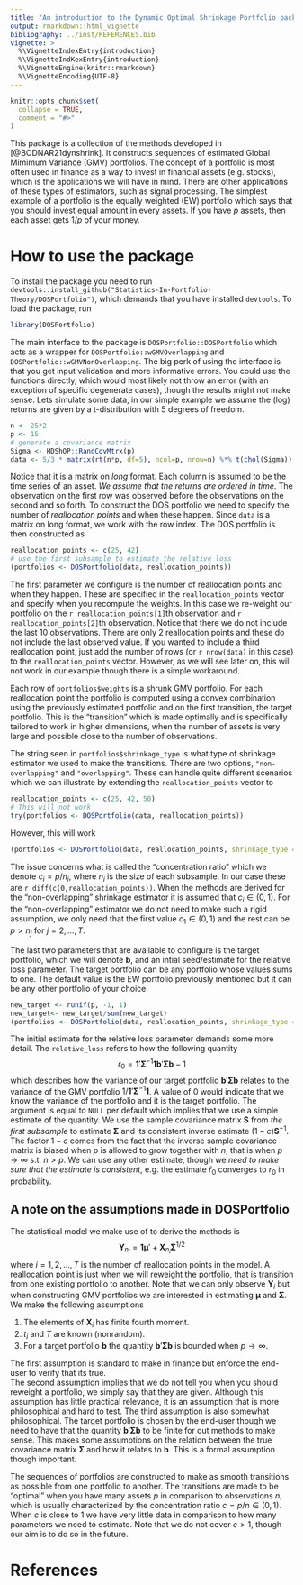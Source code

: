 ```yaml
---
title: "An introduction to the Dynamic Optimal Shrinkage Portfolio package"
output: rmarkdown::html_vignette
bibliography: ../inst/REFERENCES.bib
vignette: >
  %\VignetteIndexEntry{introduction}
  %\VignetteIndKexEntry{introduction}
  %\VignetteEngine{knitr::rmarkdown}
  %\VignetteEncoding{UTF-8}
---
```


```r
knitr::opts_chunk$set(
  collapse = TRUE,
  comment = "#>"
)
```

This package is a collection of the methods developed in [@BODNAR21dynshrink]. It constructs sequences of estimated Global Mimimum Variance (GMV) portfolios. The concept of a portfolio is most often used in finance as a way to invest in financial assets (e.g. stocks), which is the applications we will have in mind. There are other applications of these types of estimators, such as signal processing. The simplest example of a portfolio is the equally weighted (EW) portfolio which says that you should invest equal amount in every assets. If you have $p$ assets, then each asset gets $1/p$ of your money. 

# How to use the package

To install the package you need to run `devtools::install_github("Statistics-In-Portfolio-Theory/DOSPortfolio")`, which demands that you have installed `devtools`. To load the package, run
```r
library(DOSPortfolio)
```

The main interface to the package is `DOSPortfolio::DOSPortfolio` which acts as a wrapper for `DOSPortfolio::wGMVOverlapping`  and `DOSPortfolio::wGMVNonOverlapping`. The big perk of using the interface is that you get input validation and more informative errors. You could use the functions directly, which would most likely not throw an error (with an exception of specific degenerate cases), though the results might not make sense. Lets simulate some data, in our simple example we assume the (log) returns are given by a t-distribution with 5 degrees of freedom.
```r
n <- 25*2
p <- 15
# generate a covariance matrix
Sigma <- HDShOP::RandCovMtrx(p)
data <- 5/3 * matrix(rt(n*p, df=5), ncol=p, nrow=n) %*% t(chol(Sigma))
```
Notice that it is a matrix on _long_ format. Each column is assumed to be the time series of an asset. _We assume that the returns are ordered in time_. The observation on the first row was observed before the observations on the second and so forth. To construct the DOS portfolio we need to specify the number of _reallocation points_ and when these happen. Since `data` is a matrix on long format, we work with the row index. The DOS portfolio is then constructed as
```r
reallocation_points <- c(25, 42)
# use the first subsample to estimate the relative loss
(portfolios <- DOSPortfolio(data, reallocation_points))
```
The first parameter we configure is the number of reallocation points and when they happen. These are specified in the `reallocation_points` vector and specify when you recompute the weights. In this case we re-weight our portfolio on the `r reallocation_points[1]`th observation and `r reallocation_points[2]`th observation. Notice that there we do not include the last 10 observations. There are only 2 reallocation points and these do not include the last observed value. If you wanted to include a third reallocation point, just add the number of rows (or `r nrow(data)` in this case) to the `reallocation_points` vector. However, as we will see later on, this will not work in our example though there is a simple workaround.

Each row of `portfolios$weights` is a shrunk GMV portfolio. For each reallocation point the portfolio is computed using a convex combination using the previously estimated portfolio and on the first transition, the target portfolio. This is the "transition" which is made optimally and is specifically tailored to work in higher dimensions, when the number of assets is very large and possible close to the number of observations.

The string seen in `portfolios$shrinkage_type` is what type of shrinkage estimator we used to make the transitions. There are two options, `"non-overlapping"` and `"overlapping"`. These can handle quite different scenarios which we can illustrate by extending the `reallocation_points` vector to
```r
reallocation_points <- c(25, 42, 50)
# This will not work
try(portfolios <- DOSPortfolio(data, reallocation_points))
```
However, this will work
```r
(portfolios <- DOSPortfolio(data, reallocation_points, shrinkage_type = "overlapping"))
```
The issue concerns what is called the "concentration ratio" which we denote $c_i=p/n_i$, where $n_i$ is the size of each subsample. In our case these are `r diff(c(0,reallocation_points))`. When the methods are derived for the "non-overlapping" shrinkage estimator it is assumed that $c_i \in (0,1)$. For the "non-overlapping" estimator we do not need to make such a rigid assumption, we only need that the first value $c_1 \in (0,1)$ and the rest can be $p>n_j$ for $j=2,...,T$. 

The last two parameters that are available to configure is the target portfolio, which we will denote $\mathbf{b}$, and an intial seed/estimate for the relative loss parameter. The target portfolio can be any portfolio whose values sums to one. The default value is the EW portfolio previously mentioned but it can be any other portfolio of your choice. 
```r
new_target <- runif(p, -1, 1)
new_target<- new_target/sum(new_target)
(portfolios <- DOSPortfolio(data, reallocation_points, shrinkage_type = "overlapping", target_portfolio = new_target))
```

The initial estimate for the relative loss parameter demands some more detail. The `relative_loss` refers to how the following quantity
$$
r_0 = \mathbf{1}'\boldsymbol{\Sigma}^{-1}\mathbf{1} \mathbf{b}'\boldsymbol{\Sigma}\mathbf{b} -1
$$
which describes how the variance of our target portfolio $\mathbf{b}'\boldsymbol{\Sigma}\mathbf{b}$ relates to the variance of the GMV portfolio $1/\mathbf{1}'\boldsymbol{\Sigma}^{-1}\mathbf{1}$. A value of $0$ would indicate that we know the variance of the portfolio and it is the target portfolio. The argument is equal to `NULL` per default which implies that we use a simple estimate of the quantity. We use the sample covariance matrix $\mathbf{S}$ from _the first subsample_ to estimate $\boldsymbol{\Sigma}$ and its consistent inverse estimate $(1-c)\mathbf{S}^{-1}$. The factor $1-c$ comes from the fact that the inverse sample covariance matrix is biased when $p$ is allowed to grow together with $n$, that is when $p\rightarrow \infty$ s.t. $n>p$. We can use any other estimate, though we _need to make sure that the estimate is consistent_, e.g. the estimate $\hat{r}_0$ converges to $r_0$ in probability.

## A note on the assumptions made in DOSPortfolio
The statistical model we make use of to derive the methods is
$$
\mathbf{Y}_{n_i} = \mathbf{1}\boldsymbol{\mu}' + \mathbf{X}_{n_i} \boldsymbol{\Sigma}^{1/2} 
$$
where $i=1,2,...,T$ is the number of reallocation points in the model. A reallocation point is just when we will reweight the portfolio, that is transition from one existing portfolio to another. Note that we can only observe $\mathbf{Y}_i$ but when constructing GMV portfolios we are interested in estimating $\boldsymbol{\mu}$ and $\boldsymbol{\Sigma}$. We make the following assumptions

1. The elements of $\mathbf{X}_i$ has finite fourth moment.
2. $t_i$ and $T$ are known (nonrandom). 
3. For a target portfolio $\mathbf{b}$ the quantity $\mathbf{b}' \boldsymbol{\Sigma}\mathbf{b}$ is bounded when $p \rightarrow \infty$.

The first assumption is standard to make in finance but enforce the end-user to verify that its true.  
The second assumption implies that we do not tell you when you should reweight a portfolio, we simply say that they are given. Although this assumption has little practical relevance, it is an assumption that is more philosophical and hard to test.
The third assumption is also somewhat philosophical. The target portfolio is chosen by the end-user though we need to have that the quantity $\mathbf{b}' \boldsymbol{\Sigma}\mathbf{b}$ to be finite for out methods to make sense. This makes some assumptions on the relation between the true covariance matrix $\boldsymbol{\Sigma}$ and how it relates to $\mathbf{b}$. This is a formal assumption though important. 

The sequences of portfolios are constructed to make as smooth transitions as possible from one portfolio to another. The transitions are made to be "optimal" when you have many assets $p$ in comparison to observations $n$, which is usually characterized by the concentration ratio $c=p/n \in (0,1)$. When $c$ is close to 1 we have very little data in comparison to how many parameters we need to estimate. Note that we do not cover $c>1$, though our aim is to do so in the future.

# References
